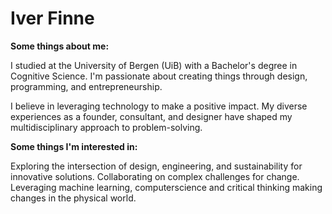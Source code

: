 
# Iver Finne
**Some things about me:**

I studied at the University of Bergen (UiB) with a Bachelor's degree in Cognitive Science.
I'm passionate about creating things through design, programming, and entrepreneurship.

I believe in leveraging technology to make a positive impact.
My diverse experiences as a founder, consultant, and designer have shaped my multidisciplinary approach to problem-solving.

**Some things I'm interested in:**

Exploring the intersection of design, engineering, and sustainability for innovative solutions. Collaborating on complex challenges for change.
Leveraging machine learning, computerscience and critical thinking making changes in the physical world.

